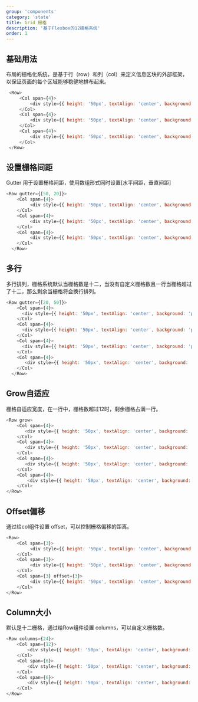 ```yaml
---
group: 'components'
category: 'state'
title: Grid 栅格
description: '基于Flexbox的12栅格系统'
order: 1
---
```


## 基础用法

布局的栅格化系统，是基于行（row）和列（col）来定义信息区块的外部框架，以保证页面的每个区域能够稳健地排布起来。

```js live=true
 <Row>
     <Col span={4}>
         <div style={{ height: '50px', textAlign: 'center', background: 'papayawhip' }}>col-4</div>
     </Col>
     <Col span={4}>
         <div style={{ height: '50px', textAlign: 'center', background: 'papayawhip' }}>col-4</div>
     </Col>
     <Col span={4}>
         <div style={{ height: '50px', textAlign: 'center', background: 'papayawhip' }}>col-4</div>
     </Col>
 </Row>
```

## 设置栅格间距

Gutter 用于设置栅格间距，使用数组形式同时设置[水平间距，垂直间距]

```js live=true
<Row gutter={[50, 20]}>
    <Col span={4}>
         <div style={{ height: '50px', textAlign: 'center', background: 'papayawhip' }}>1</div>
    </Col>
    <Col span={4}>
         <div style={{ height: '50px', textAlign: 'center', background: 'papayawhip' }}>2</div>
    </Col>
    <Col span={4}>
         <div style={{ height: '50px', textAlign: 'center', background: 'papayawhip' }}>3</div>
    </Col>
  </Row>
```

## 多行

多行排列，栅格系统默认当栅格数是十二，当没有自定义栅格数且一行当栅格超过了十二，那么剩余当栅格将会换行排列。

```js live=true
<Row gutter={[20, 50]}>
    <Col span={4}>
      <div style={{ height: '50px', textAlign: 'center', background: 'papayawhip' }}>1</div>
    </Col>
    <Col span={4}>
      <div style={{ height: '50px', textAlign: 'center', background: 'papayawhip' }}>2</div>
    </Col>
    <Col span={4}>
      <div style={{ height: '50px', textAlign: 'center', background: 'papayawhip' }}>3</div>
    </Col>
    <Col span={4}>
       <div style={{ height: '50px', textAlign: 'center', background: 'papayawhip' }}>4</div>
    </Col>
  </Row>
```

## Grow自适应

栅格自适应宽度，在一行中，栅格数超过12时，剩余栅格占满一行。

```js live=true
<Row grow>
    <Col span={4}>
       <div style={{ height: '50px', textAlign: 'center', background: 'papayawhip' }}>col-4</div>
    </Col>
    <Col span={4}>
       <div style={{ height: '50px', textAlign: 'center', background: 'papayawhip' }}>col-4</div>
    </Col>
    <Col span={4}>
       <div style={{ height: '50px', textAlign: 'center', background: 'papayawhip' }}>col-4</div>
    </Col>
    <Col span={4}>
        <div style={{ height: '50px', textAlign: 'center', background: 'papayawhip' }}>col-4</div>
    </Col>
</Row>
```

## Offset偏移

通过给col组件设置 offset，可以控制栅格偏移的距离。

```js live=true
<Row>
    <Col span={3}>
         <div style={{ height: '50px', textAlign: 'center', background: 'papayawhip' }}>col-3</div>
    </Col>
    <Col span={3}>
         <div style={{ height: '50px', textAlign: 'center', background: 'papayawhip' }}>col-3</div>
    </Col>
    <Col span={3} offset={3}>
         <div style={{ height: '50px', textAlign: 'center', background: 'papayawhip' }}>col-3</div>
    </Col>
</Row>
```

## Column大小

默认是十二栅格，通过给Row组件设置 columns，可以自定义栅格数。

```js live=true
<Row columns={24}>
    <Col span={12}>
        <div style={{ height: '50px', textAlign: 'center', background: 'papayawhip' }}>col-12</div>
    </Col>
    <Col span={6}>
        <div style={{ height: '50px', textAlign: 'center', background: 'papayawhip' }}>col-6</div>
    </Col>
    <Col span={6}>
        <div style={{ height: '50px', textAlign: 'center', background: 'papayawhip' }}>col-6</div>
    </Col>
</Row>
```
